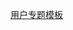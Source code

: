 {{userbox
| border-c = darkgreen
| border-s = 2
| id       = [[File:Image-x-generic Gion.svg]]
| id-c     = darkgreen
| info     = 这个用户是'''[[维基百科:图像与多媒体专题|图像与多媒体专题]]'''的成员。
| info-c   = lightgreen
| usercategory  = 图像与多媒体专题成员
| nocat = {{{nocat|}}}
}}<noinclude>
[[Category:用户专题模板|用户专题模板]]</noinclude>